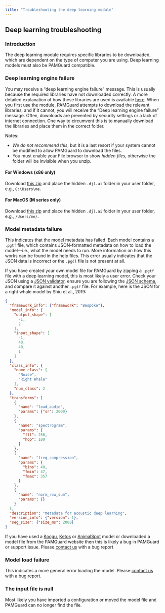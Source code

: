 ```yaml
---
title: "Troubleshooting the deep learning module"
---
```


## Deep learning troubleshooting

### Introduction

The deep learning module requires specific libraries to be downloaded, which are dependent on the type of computer you are using. Deep learning models must also be PAMGuard compatible.

### Deep learning engine failure

You may receive a "deep learning engine failure" message. This is usually because the required libraries have not downloaded correctly. A more detailed explanation of how these libraries are used is available [here](http://djl.ai/docs/development/cache_management.html). When you first use the module, PAMGuard attempts to download the relevant libraries, and if it cannot, you will receive the "Deep learning engine failure" message. Often, downloads are prevented by security settings or a lack of internet connection. One way to circumvent this is to manually download the libraries and place them in the correct folder.

Notes: 

- *We do not recommend this*, but it is a last resort if your system cannot be modified to allow PAMGuard to download the files.
- You must enable your File browser to show _hidden files_, otherwise the folder will be invisible when you unzip.

#### For Windows (x86 only)

Download [this zip](https://www.dropbox.com/scl/fi/u5j6gufzqa5pd31z323xo/deep_learning_files_windows.djl.ai.zip?rlkey=thxalju9cfmo7ehhosbthqbpm&dl=1) and place the hidden `.djl.ai` folder in your user folder, e.g., `C:\Users\me`.

#### For MacOS (M series only)

Download [this zip](https://www.dropbox.com/scl/fi/ri1tb4xrxb385ve1hj0s7/deeplearning-files.djl.ai.zip?rlkey=hvprh431xi0e5t1u9usc5vg86&st=5qy2cmwd&dl=1) and place the hidden `.djl.ai` folder in your user folder, e.g., `/Users/me/`.

### Model metadata failure

This indicates that the model metadata has failed. Each model contains a `.pgtf` file, which contains JSON-formatted metadata on how to load the model—i.e., what the model needs to run. More information on how this works can be found in the help files. This error usually indicates that the JSON data is incorrect or the `.pgdl` file is not present at all.

If you have created your own model file for PAMGuard by zipping a `.pgtf` file with a deep learning model, this is most likely a user error. Check your JSON using a [JSON validator](https://jsonlint.com/), ensure you are following the [JSON schema](https://github.com/macster110/jpam/blob/master/jpam/jdl4pam/src/main/java/org/jamdev/jdl4pam/transforms/dl_transform_schema.json), and compare it against another `.pgtf` file. For example, here is the JSON for a right whale model by Shiu et al., 2019:

``` json
{
  "framework_info": {"framework": "Bespoke"},
  "model_info": {
    "output_shape": [
      -1,
      2
    ],
    "input_shape": [
      -1,
      40,
      40,
      1
    ]
  },
  "class_info": {
    "name_class": [
      "Noise",
      "Right Whale"
    ],
    "num_class": 2
  },
  "transforms": [
    {
      "name": "load_audio",
      "params": {"sr": 2000}
    },
    {
      "name": "spectrogram",
      "params": {
        "fft": 256,
        "hop": 100
      }
    },
    {
      "name": "freq_compression",
      "params": {
        "bins": 40,
        "fmin": 47,
        "fmax": 357
      }
    },
    {
      "name": "norm_row_sum",
      "params": {}
    }
  ],
  "description": "Metadata for acoustic deep learning",
  "version_info": {"version": 1},
  "seg_size": {"size_ms": 2000}
}
```

If you have used a [Koogu](https://shyamblast.github.io/Koogu/en/stable/), [Ketos](https://docs.meridian.cs.dal.ca/ketos/) or [AnimalSpot](https://github.com/ChristianBergler/ANIMAL-SPOT) model or downloaded a model file from the PAMGuard website then this is likely a bug in PAMGuard or support issue. Please [contact us](./contact.html) with a bug report.

### Model load failure

This indicates a more general error loading the model. Please [contact us](.contact.html) with a bug report.

### The input file is null

Most likely you have imported a configuration or moved the model file and PAMGuard can no longer find the file.
